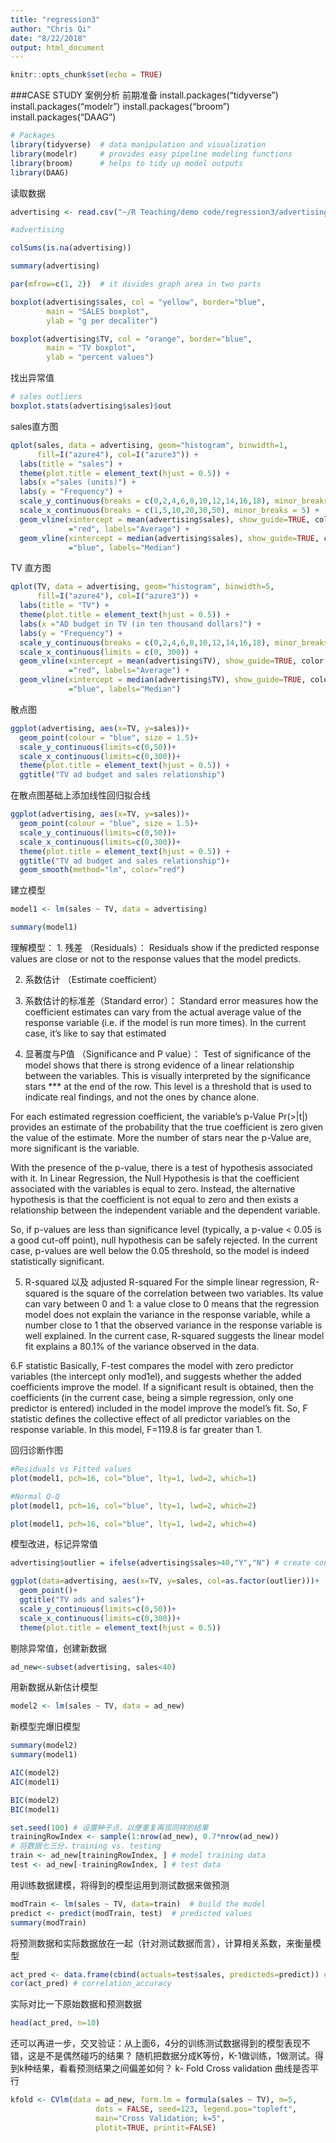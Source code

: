 ```yaml
---
title: "regression3"
author: "Chris Qi"
date: "8/22/2018"
output: html_document
---
```


```r
knitr::opts_chunk$set(echo = TRUE)
```

###CASE STUDY 案例分析
前期准备
install.packages("tidyverse")
install.packages("modelr")
install.packages("broom")
install.packages("DAAG")
```r
# Packages
library(tidyverse)  # data manipulation and visualization
library(modelr)     # provides easy pipeline modeling functions
library(broom)      # helps to tidy up model outputs
library(DAAG)
```

读取数据
```r
advertising <- read.csv("~/R Teaching/demo code/regression3/advertising.csv")

#advertising
```

```r
colSums(is.na(advertising))
```

```r
summary(advertising)
```

```r
par(mfrow=c(1, 2))  # it divides graph area in two parts

boxplot(advertising$sales, col = "yellow", border="blue",
        main = "SALES boxplot",
        ylab = "g per decaliter")

boxplot(advertising$TV, col = "orange", border="blue",
        main = "TV boxplot",
        ylab = "percent values")
```

找出异常值
```r
# sales outliers
boxplot.stats(advertising$sales)$out 
```

sales直方图
```r
qplot(sales, data = advertising, geom="histogram", binwidth=1, 
      fill=I("azure4"), col=I("azure3")) +
  labs(title = "sales") +
  theme(plot.title = element_text(hjust = 0.5)) +
  labs(x ="sales (units)") +
  labs(y = "Frequency") +
  scale_y_continuous(breaks = c(0,2,4,6,8,10,12,14,16,18), minor_breaks = NULL) +
  scale_x_continuous(breaks = c(1,5,10,20,30,50), minor_breaks = 5) +
  geom_vline(xintercept = mean(advertising$sales), show_guide=TRUE, color
             ="red", labels="Average") +
  geom_vline(xintercept = median(advertising$sales), show_guide=TRUE, color
             ="blue", labels="Median")
```
TV 直方图
```r
qplot(TV, data = advertising, geom="histogram", binwidth=5, 
      fill=I("azure4"), col=I("azure3")) +
  labs(title = "TV") +
  theme(plot.title = element_text(hjust = 0.5)) +
  labs(x ="AD budget in TV (in ten thousand dollars)") +
  labs(y = "Frequency") +
  scale_y_continuous(breaks = c(0,2,4,6,8,10,12,14,16,18), minor_breaks = NULL) +
  scale_x_continuous(limits = c(0, 300)) +
  geom_vline(xintercept = mean(advertising$TV), show_guide=TRUE, color
             ="red", labels="Average") +
  geom_vline(xintercept = median(advertising$TV), show_guide=TRUE, color
             ="blue", labels="Median")
```

散点图
```r
ggplot(advertising, aes(x=TV, y=sales))+
  geom_point(colour = "blue", size = 1.5)+
  scale_y_continuous(limits=c(0,50))+
  scale_x_continuous(limits=c(0,300))+
  theme(plot.title = element_text(hjust = 0.5)) +
  ggtitle("TV ad budget and sales relationship")
```

在散点图基础上添加线性回归拟合线
```r
ggplot(advertising, aes(x=TV, y=sales))+
  geom_point(colour = "blue", size = 1.5)+
  scale_y_continuous(limits=c(0,50))+
  scale_x_continuous(limits=c(0,300))+
  theme(plot.title = element_text(hjust = 0.5)) +
  ggtitle("TV ad budget and sales relationship")+
  geom_smooth(method="lm", color="red")
```

建立模型
```r
model1 <- lm(sales ~ TV, data = advertising)
```

```r
summary(model1)
```

理解模型：
1. 残差 （Residuals）：
Residuals show if the predicted response values are close or not to the response values that the model predicts. 

2. 系数估计 （Estimate coefficient）

3. 系数估计的标准差（Standard error）：
Standard error measures how the coefficient estimates can vary from the actual average value of the response variable (i.e. if the model is run more times). In the current case, it’s like to say that estimated 

4. 显著度与P值 （Significance and P value）：
Test of significance of the model shows that there is strong evidence of a linear relationship between the variables. This is visually interpreted by the significance stars *** at the end of the row. This level is a threshold that is used to indicate real findings, and not the ones by chance alone.

For each estimated regression coefficient, the variable’s p-Value Pr(>|t|) provides an estimate of the probability that the true coefficient is zero given the value of the estimate. More the number of stars near the p-Value are, more significant is the variable.

With the presence of the p-value, there is a test of hypothesis associated with it. In Linear Regression, the Null Hypothesis is that the coefficient associated with the variables is equal to zero. Instead, the alternative hypothesis is that the coefficient is not equal to zero and then exists a relationship between the independent variable and the dependent variable.

So, if p-values are less than significance level (typically, a p-value < 0.05 is a good cut-off point), null hypothesis can be safely rejected. In the current case, p-values are well below the 0.05 threshold, so the model is indeed statistically significant.

5. R-squared 以及 adjusted R-squared
For the simple linear regression, R-squared is the square of the correlation between two variables. Its value can vary between 0 and 1: a value close to 0 means that the regression model does not explain the variance in the response variable, while a number close to 1 that the observed variance in the response variable is well explained. In the current case, R-squared suggests the linear model fit explains a 80.1% of the variance observed in the data.

6.F statistic
Basically, F-test compares the model with zero predictor variables (the intercept only mod1el), and suggests whether the added coefficients improve the model. If a significant result is obtained, then the coefficients (in the current case, being a simple regression, only one predictor is entered) included in the model improve the model’s fit.
So, F statistic defines the collective effect of all predictor variables on the response variable. In this model, F=119.8 is far greater than 1.

回归诊断作图

```r
#Residuals vs Fitted values
plot(model1, pch=16, col="blue", lty=1, lwd=2, which=1)
```

```r
#Normal Q-Q
plot(model1, pch=16, col="blue", lty=1, lwd=2, which=2)
```

```r
plot(model1, pch=16, col="blue", lty=1, lwd=2, which=4)
```

模型改进，标记异常值
```r
advertising$outlier = ifelse(advertising$sales>40,"Y","N") # create condition Yes/No if outlier
```

```r
ggplot(data=advertising, aes(x=TV, y=sales, col=as.factor(outlier)))+
  geom_point()+
  ggtitle("TV ads and sales")+
  scale_y_continuous(limits=c(0,50))+
  scale_x_continuous(limits=c(0,300))+
  theme(plot.title = element_text(hjust = 0.5))
```

剔除异常值，创建新数据
```r
ad_new<-subset(advertising, sales<40)
```

用新数据从新估计模型
```r
model2 <- lm(sales ~ TV, data = ad_new)
```

新模型完爆旧模型
```r
summary(model2)
summary(model1)
```

```r
AIC(model2)
AIC(model1)

BIC(model2)
BIC(model1)

```


```r
set.seed(100) # 设置种子点，以便重复再现同样的结果
trainingRowIndex <- sample(1:nrow(ad_new), 0.7*nrow(ad_new)) 
# 将数据七三分，training vs. testing
train <- ad_new[trainingRowIndex, ] # model training data
test <- ad_new[-trainingRowIndex, ] # test data
```

用训练数据建模，将得到的模型运用到测试数据来做预测
```r
modTrain <- lm(sales ~ TV, data=train)  # build the model
predict <- predict(modTrain, test)  # predicted values
summary(modTrain)
```

将预测数据和实际数据放在一起（针对测试数据而言），计算相关系数，来衡量模型
```r
act_pred <- data.frame(cbind(actuals=test$sales, predicteds=predict)) # actuals_predicteds 
cor(act_pred) # correlation_accuracy
```
实际对比一下原始数据和预测数据
```r
head(act_pred, n=10)
```

还可以再进一步，交叉验证：从上面6，4分的训练测试数据得到的模型表现不错，这是不是偶然碰巧的结果？
随机把数据分成K等份，K-1做训练，1做测试。得到k种结果，看看预测结果之间偏差如何？
k- Fold Cross validation
曲线是否平行
```r
kfold <- CVlm(data = ad_new, form.lm = formula(sales ~ TV), m=5, 
                   dots = FALSE, seed=123, legend.pos="topleft",
                   main="Cross Validation; k=5",
                   plotit=TRUE, printit=FALSE)
```

